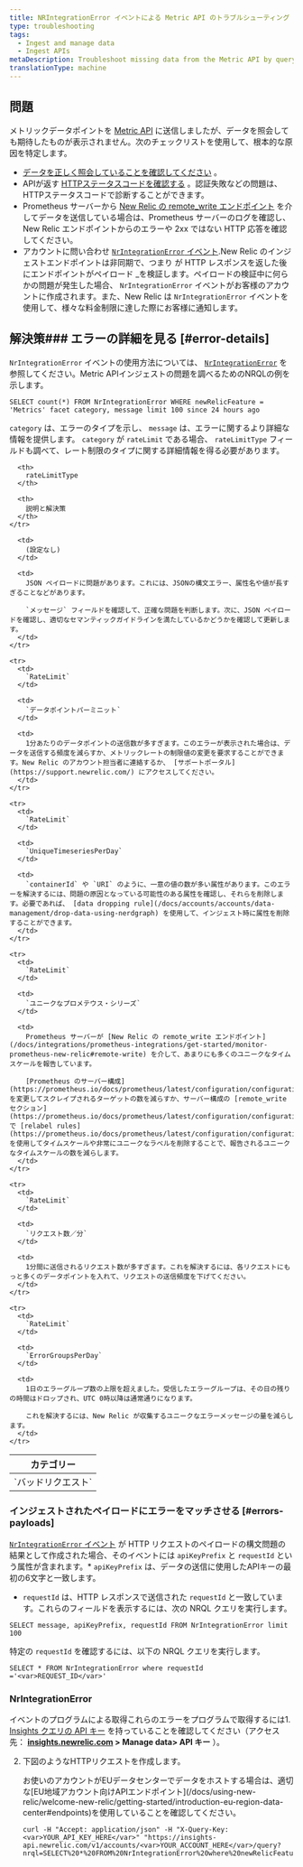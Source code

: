```yaml
---
title: NRIntegrationError イベントによる Metric API のトラブルシューティング
type: troubleshooting
tags:
  - Ingest and manage data
  - Ingest APIs
metaDescription: Troubleshoot missing data from the Metric API by querying NRIntegrationError data.
translationType: machine
---
```


## 問題

メトリックデータポイントを [Metric API](/docs/introduction-new-relic-metric-api) に送信しましたが、データを照会しても期待したものが表示されません。次のチェックリストを使用して、根本的な原因を特定します。

* [データを正しく照会していることを確認してください](/docs/introduction-new-relic-metric-api#view-and-query) 。
* APIが返す [HTTPステータスコードを確認する](/docs/report-metrics-metric-api#response-validation) 。認証失敗などの問題は、HTTPステータスコードで診断することができます。
* Prometheus サーバーから [New Relic の remote_write エンドポイント](/docs/integrations/prometheus-integrations/get-started/monitor-prometheus-new-relic#remote-write) を介してデータを送信している場合は、Prometheus サーバーのログを確認し、New Relic エンドポイントからのエラーや 2xx ではない HTTP 応答を確認してください。
* アカウントに問い合わせ [`NrIntegrationError` イベント](/docs/telemetry-data-platform/manage-data/nrintegrationerror).New Relic のインジェストエンドポイントは非同期で、つまり が HTTP レスポンスを返した後にエンドポイントがペイロード \_を検証します。ペイロードの検証中に何らかの問題が発生した場合、 `NrIntegrationError` イベントがお客様のアカウントに作成されます。また、New Relic は `NrIntegrationError` イベントを使用して、様々な料金制限に達した際にお客様に通知します。

## 解決策### エラーの詳細を見る [#error-details]

`NrIntegrationError` イベントの使用方法については、 [`NrIntegrationError`](/docs/telemetry-data-platform/manage-data/nrintegrationerror) を参照してください。Metric APIインジェストの問題を調べるためのNRQLの例を示します。

```
SELECT count(*) FROM NrIntegrationError WHERE newRelicFeature = 'Metrics' facet category, message limit 100 since 24 hours ago
```

`category` は、エラーのタイプを示し、 `message` は、エラーに関するより詳細な情報を提供します。 `category` が `rateLimit` である場合、 `rateLimitType` フィールドも調べて、レート制限のタイプに関する詳細情報を得る必要があります。

<table>
  <thead>
    <tr>
      <th>
        カテゴリー
      </th>

      <th>
        rateLimitType
      </th>

      <th>
        説明と解決策
      </th>
    </tr>
  </thead>

  <tbody>
    <tr>
      <td>
        `バッドリクエスト`
      </td>

      <td>
        (設定なし)
      </td>

      <td>
        JSON ペイロードに問題があります。これには、JSONの構文エラー、属性名や値が長すぎることなどがあります。

        `メッセージ` フィールドを確認して、正確な問題を判断します。次に、JSON ペイロードを確認し、適切なセマンティックガイドラインを満たしているかどうかを確認して更新します。
      </td>
    </tr>

    <tr>
      <td>
        `RateLimit`
      </td>

      <td>
        `データポイントパーミニット`
      </td>

      <td>
        1分あたりのデータポイントの送信数が多すぎます。このエラーが表示された場合は、データを送信する頻度を減らすか、メトリックレートの制限値の変更を要求することができます。New Relic のアカウント担当者に連絡するか、 [サポートポータル](https://support.newrelic.com/) にアクセスしてください。
      </td>
    </tr>

    <tr>
      <td>
        `RateLimit`
      </td>

      <td>
        `UniqueTimeseriesPerDay`
      </td>

      <td>
        `containerId` や `URI` のように、一意の値の数が多い属性があります。このエラーを解決するには、問題の原因となっている可能性のある属性を確認し、それらを削除します。必要であれば、 [data dropping rule](/docs/accounts/accounts/data-management/drop-data-using-nerdgraph) を使用して、インジェスト時に属性を削除することができます。
      </td>
    </tr>

    <tr>
      <td>
        `RateLimit`
      </td>

      <td>
        `ユニークなプロメテウス・シリーズ`
      </td>

      <td>
        Prometheus サーバーが [New Relic の remote_write エンドポイント](/docs/integrations/prometheus-integrations/get-started/monitor-prometheus-new-relic#remote-write) を介して、あまりにも多くのユニークなタイムスケールを報告しています。

        [Prometheus のサーバー構成](https://prometheus.io/docs/prometheus/latest/configuration/configuration/) を変更してスクレイプされるターゲットの数を減らすか、サーバー構成の [remote_write セクション](https://prometheus.io/docs/prometheus/latest/configuration/configuration/#remote_write) で [relabel rules](https://prometheus.io/docs/prometheus/latest/configuration/configuration/#relabel_config) を使用してタイムスケールや非常にユニークなラベルを削除することで、報告されるユニークなタイムスケールの数を減らします。
      </td>
    </tr>

    <tr>
      <td>
        `RateLimit`
      </td>

      <td>
        `リクエスト数／分`
      </td>

      <td>
        1分間に送信されるリクエスト数が多すぎます。これを解決するには、各リクエストにもっと多くのデータポイントを入れて、リクエストの送信頻度を下げてください。
      </td>
    </tr>

    <tr>
      <td>
        `RateLimit`
      </td>

      <td>
        `ErrorGroupsPerDay`
      </td>

      <td>
        1日のエラーグループ数の上限を超えました。受信したエラーグループは、その日の残りの時間はドロップされ、UTC 0時以降は通常通りになります。

        これを解決するには、New Relic が収集するユニークなエラーメッセージの量を減らします。
      </td>
    </tr>
  </tbody>
</table>

### インジェストされたペイロードにエラーをマッチさせる [#errors-payloads]

[`NrIntegrationError` イベント](/docs/telemetry-data-platform/manage-data/nrintegrationerror) が HTTP リクエストのペイロードの構文問題の結果として作成された場合、そのイベントには `apiKeyPrefix` と `requestId` という属性が含まれます。\* `apiKeyPrefix` は、データの送信に使用したAPIキーの最初の6文字と一致します。

* `requestId` は、HTTP レスポンスで送信された `requestId` と一致しています。これらのフィールドを表示するには、次の NRQL クエリを実行します。

```
SELECT message, apiKeyPrefix, requestId FROM NrIntegrationError limit 100
```

特定の `requestId` を確認するには、以下の NRQL クエリを実行します。

```
SELECT * FROM NrIntegrationError where requestId ='<var>REQUEST_ID</var>'
```

### NrIntegrationError

イベントのプログラムによる取得これらのエラーをプログラムで取得するには1. [Insights クエリの API キー](/docs/insights/insights-api/get-data/query-insights-event-data-api) を持っていることを確認してください（アクセス先： **[insights.newrelic.com](https://insights.newrelic.com) > Manage data> API キー** ）。

2. 下図のようなHTTPリクエストを作成します。

   <Callout variant="tip">
     お使いのアカウントがEUデータセンターでデータをホストする場合は、適切な[EU地域アカウント向けAPIエンドポイント](/docs/using-new-relic/welcome-new-relic/getting-started/introduction-eu-region-data-center#endpoints)を使用していることを確認してください。
   </Callout>

   ```
   curl -H "Accept: application/json" -H "X-Query-Key:<var>YOUR_API_KEY_HERE</var>" "https://insights-api.newrelic.com/v1/accounts/<var>YOUR_ACCOUNT_HERE</var>/query?nrql=SELECT%20*%20FROM%20NrIntegrationError%20where%20newRelicFeature='Metrics'"
   ```
